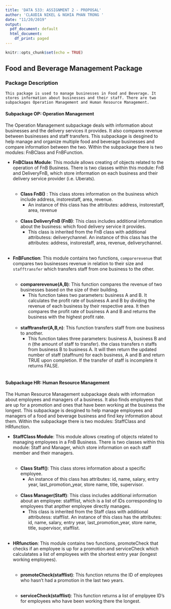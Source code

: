 ```yaml
---
title: 'DATA 533: ASSIGNMENT 2 - PROPOSAL'
author: 'CLAUDIA NIKEL & NGHIA PHAN TRONG '
date: "11/20/2019"
output:
  pdf_document: default
  html_document:
    df_print: paged
---
```


```r
knitr::opts_chunk$set(echo = TRUE)
```

## Food and Beverage Management Package 

### Package Description

    This package is used to manage businesses in Food and Beverage. It stores information about businesses and their staff. There are two subpackages Operation Management and Human Resource Management. 
  
#### Subpackage OP: Operation Management   
The Operation Management subpackage deals with information about businesses and the delivery services it provides. It also compares revenue between businesses and staff transfers. This subpackage is desgined to help manage and organize multiple food and beverage businesses and compare information between the two. Within the subpackage there is two modules: FnBClass and FnBFunction. <br/>

* **FnBClass Module**: This module allows creating of objects related to the operation of FnB Business. There is two classes within this module: FnB and DeliveryFnB, which store information on each business and their delivery service provider (i.e. Uberats). <br/> <br/>

  - **Class FnB()** : This class stores information on the business which include address, instorestaff, area, revenue. 
      * An instance of this class has the attributes: address, instorestaff, area, revenue <br/><br/>
      
  - **Class DeliveryFnB (FnB)**: This class includes additional information about the business: which food delivery service it provides. 
      * This class is inherited from the FnB class with additional attributess: deliverychannel. An instance of this class has the attributes: address, instorestaff, area, revenue, deliverychannel. <br/> <br/>
  
* **FnBFunction**: This module contains two functions, <code>comparerevenue</code> that compares two businesses revenue in relation to their size and <code>stafftransfer</code> which transfers staff from one business to the other. <br/> <br/>

  - **comparerevenue(A,B)**: This function compares the revenue of two businesses based on the size of their building. 
      * This function takes two parameters: business A and B. It calculates the profit rate of business A and B by dividing the revenue of each business by their respective area. It then compares the profit rate of business A and B and returns the business with the highest profit rate. <br/><br/>
      
  - **stafftransfer(A,B,n)**: This function transfers staff from one business to another. 
      * This function takes three parameters: business A, business B and n (the amount of staff to transfer). the class transfers n staffs from business B to business A. It will then return the updated number of staff (staffnum) for each business, A and B and return TRUE upon completion. If the transfer of staff is incomplete it returns FALSE.  <br/><br/> 
    
    

#### Subpackage HR: Human Resource Management
The Human Resource Management subpackage deals with information about employees and managers of a business. It also finds employees that are up for a promotion and ones that have been working at the business the longest. This subpackage is desgined to help manage employees and managers of a food and beverage business and find key information about them. Within the subpackage there is two modules: StaffClass and HRfunction. 


* **StaffClass Module**: This module allows creating of objects related to managing employees in a FnB Business. There is two classes within this module: Staff and Manager, which store information on each staff member and their managers. <br/> <br/>

  - **Class Staff()**: This class stores information about a specific employee.
      * An instance of this class has attributes: id, name, salary, entry year, last_promotion_year, store name, title, supervisor. <br/><br/>
      
  - **Class Manager(Staff)**: This class includes additional information about an employee: staffflist, which is a list of IDs corresponding to employees that anpther employee directly manages. 
      * This class is inherited from the Staff class with additional attributess: stafflist. An instance of this class has the attributes: id, name, salary, entry year, last_promotion_year, store name, title, supervisor, stafflist. <br/><br/>
    
* **HRfunction**: This module contains two functions, promoteCheck that checks if an employee is up for a promotion and serviceCheck which calculatates a list of employees with the shortest entry year (longest working employees). <br/> <br/>

  - **promoteCheck(stafflist)**: This function returns the ID of employees who hasn't had a promotion in the last two years. <br/> <br/>
  
  - **serviceCheck(stafflist)**: This function returns a list of emplpyee ID's for employees who have been working there the longest. <br/> <br/>
  

  
     

